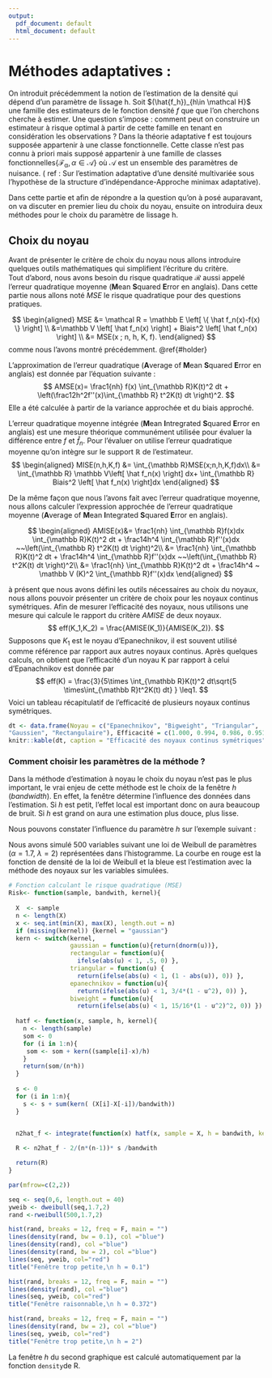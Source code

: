 ```yaml
---
output:
  pdf_document: default
  html_document: default
---
```

# Méthodes adaptatives :

  \hspace*{0.5cm} On introduit précédemment la notion de l'estimation de la densité qui dépend d'un paramètre de lissage h. Soit  $(\hat{f_h})_{h\in \mathcal H}$ une famille des estimateurs de le fonction densité $f$ que que l'on cherchons cherche à estimer.\newline
Une question s'impose : comment peut on construire un estimateur à risque optimal à partir de cette famille en tenant en considération les observations ? \newline
Dans la théorie adaptative f est toujours supposée appartenir à une classe fonctionnelle. Cette classe n'est pas connu à priori mais supposé appartenir à une famille de classes fonctionnelles{$\mathcal{F_{\alpha}},\alpha \in\mathcal{A}$} où $\mathcal{A}$ est un ensemble des paramètres de nuisance. ( ref : Sur l’estimation adaptative d’une densité multivariée sous l’hypothèse de la structure d’indépendance-Approche minimax adaptative).\newline

  \hspace*{0.5cm}  Dans cette partie et afin de répondre a la question qu'on à posé auparavant, on va discuter en premier lieu du choix du noyau, ensuite on introduira deux méthodes pour le choix du paramètre de lissage h.

 
## Choix du noyau

  \hspace*{0.5cm} Avant de présenter le critère de choix du noyau nous allons introduire quelques outils mathématiques qui simplifient l'écriture du critère.  
  Tout d'abord, nous avons besoin du risque quadratique $\mathcal R$ aussi appelé l'erreur quadratique moyenne (**M**ean **S**quared **E**rror en anglais). Dans cette partie nous allons noté $MSE$ le risque quadratique pour des questions pratiques.  
  
$$
\begin{aligned}
MSE &= \mathcal R = \mathbb E \left[ \{  \hat f_n(x)-f(x) \} \right] \\
&=\mathbb V \left[ \hat f_n(x) \right] + Biais^2 \left[ \hat f_n(x) \right] \\
&= MSE(x ; n, h, K, f).
\end{aligned}
$$
comme nous l'avons montré précédemment. \@ref{#holder}  

\begin{propri} (Biais ponctuel)
Pour tout $x$ fixé dans $\mathbb R$, le biais de l'estimateur $\hat f_n$ est donnée par l'équation suivante : 
$$Biais \left[ \hat f_n(x) \right] \approx \frac12h^2f''(x)\int_{\mathbb R} t^2K(t) dt.$$
\end{propri}

\begin{demo}
Démontrons la propriété du biais.
Rappelons que les variables aléatoires $\{ X_1,~\dots, ~X_n\}$ sont $i.i.d.$, alors
$$
\begin{aligned}
Biais  \left[ \hat f_n(x) \right] &= \mathbb E \left[ \hat f_n(x) \right] - f(x) \\
&= \mathbb E \left[ \frac1{nh} \sum\limits_{i=1}^n K\left(\frac{X_i-x}h\right) - f(x) \right] \\
&= \frac1{nh} \sum\limits_{i=1}^n \mathbb E \left[  K\left(\frac{X_i-x}h\right) \right] - f(x) ~\text{par linéarité de l'espérance} \\
&= \frac1{h} \mathbb E \left[  K\left(\frac{X_1-x}h\right) \right] - f(x) ~~~~~\text{car les } X_i \text{ sont }i.i.d.\\
&= \frac1{h} \int_{\mathbb R}  K\left(\frac{x_1-x}h\right) f(x_1)dx_1 - f(x).
\end{aligned}
$$

Procédons à un changement de variables.
$$t=\frac{x_1-x}h ~~~~\hbox{et}~~~~dt =\frac{dx_1}h.$$
On obtient alors, 
$$
Biais  \left[ \hat f_n(x) \right]
= \int_{\mathbb R}  K(t)  f(x+ht)dt - f(x).
$$

Après avoir transformé l'écriture du biais, nous pouvons donner une approximation de celui-ci en utilisant la formule de Taylor-Young à l'ordre 2.
$$f(x+ht)=f(x)+htf'(x)+\frac{h^2t^2}2 f''(x)+o(h^2t^2).$$
Ce qui nous donne en remplaçant dans la formule
$$
Biais \left[ \hat f_n(x) \right] \approx \frac12h^2f''(x)\int_{\mathbb R} t^2K(t) dt - f(x) + o(h^2t^2).
$$

et puisque le noyau est centré et son intégrale sur $\mathbb R$ est égale à $1$, on a bien que 
$$Biais \left[ \hat f_n(x) \right] \approx \frac12h^2f''(x)\int_{\mathbb R} t^2K(t) dt.$$

\end{demo}

\begin{propri} (Variance ponctuelle)
Pour tout $x$ fixé dans $\mathbb R$, la variance de l'estimateur $\hat f_n$ est donnée par l'équation suivante : 
$$\mathbb V \left[ \hat f_n(x) \right] \approx \frac1{nh} f(x) \int_{\mathbb R}K(t)^2 dt.$$
\end{propri}

\begin{demo}
Démontrons la propriété de la variance.
Rappelons que les variables aléatoires $\{ X_1,~\dots, ~X_n\}$ sont $i.i.d.$, alors
$$
\begin{aligned}
\mathbb V  \left[ \hat f_n(x) \right] &= \mathbb V \left[ \frac1{nh} \sum\limits_{i=1}^n K\left(\frac{X_i-x}h\right) \right] \\
&= \frac1{nh^2} \mathbb V \left[  K\left(\frac{X_1-x}h\right) \right] ~~~~~\text{car les } X_i \text{ sont }i.i.d.\\
&= \frac1{nh^2} \mathbb E \left[  K\left(\frac{X_1-x}h\right)^2 \right] - \frac1{nh^2} \mathbb E \left[  K\left(\frac{X_1-x}h\right) \right]^2\\
&= \frac1{nh^2} \int_{\mathbb R}  K^2\left(\frac{x_1-x}h\right) f(x_1)dx_1 - \frac1{nh^2} \left[\int_{\mathbb R}  K\left(\frac{x_1-x}h\right) f(x_1)dx_1\right]^2.
\end{aligned}
$$
On effectue encore un fois le même changement de variables.
$$t=\frac{x_1-x}h ~~~~\hbox{et}~~~~dt =\frac{dx_1}h.$$
Nous trouvons désormais,
$$
\begin{aligned}
\mathbb V  \left[ \hat f_n(x) \right] &= \frac1{nh} \int_{\mathbb R}  K^2\left(t\right) f(x+ht)dt - \frac1{n} \left[\int_{\mathbb R}  K\left(t\right) f(x+ht)dt\right]^2\\
&= \frac1{nh} \int_{\mathbb R}  K^2\left(t\right) f(x+ht)dt - \frac1{n} \left[Biais \left( \hat f_n(x) \right) +f(x)\right]^2\\
&= \frac1{nh} \int_{\mathbb R}  K^2\left(t\right) f(x+ht)dt - \frac1{n} \left[O \left( h^2 \right) +f(x)\right]^2.
\end{aligned}
$$
Donc si la condition $\int_{mathbb R}K(u)^2du<+\infty$ est vérifiée et que la taille de l'échantillon est importante, l'équation suivante est avérée : 
$$\mathbb V \left[ \hat f_n(x) \right] \approx \frac1{nh} f(x) \int_{\mathbb R}K(t)^2 dt.$$

\end{demo}

L'approximation de l'erreur quadratique (**A**verage of **M**ean **S**quared **E**rror en anglais) est donnée par l'équation suivante :  
$$
AMSE(x)= \frac1{nh} f(x) \int_{\mathbb R}K(t)^2 dt + \left(\frac12h^2f''(x)\int_{\mathbb R} t^2K(t) dt \right)^2.
$$
Elle a été calculée à partir de la variance approchée et du biais approché.


L'erreur quadratique moyenne intégrée (**M**ean **I**ntregrated **S**quared **E**rror en anglais) est une mesure théorique communément utilisée pour évaluer la différence entre $f$ et $\hat f_n$. Pour l'évaluer on utilise l'erreur quadratique moyenne qu'on intègre sur le support $\mathbb R$ de l'estimateur.
$$
\begin{aligned}
MISE(n,h,K,f) &= \int_{\mathbb R}MSE(x;n,h,K,f)dx\\
&= \int_{\mathbb R} \mathbb V\left[ \hat f_n(x) \right]  dx+ \int_{\mathbb R} Biais^2 \left[ \hat f_n(x) \right]dx
\end{aligned}
$$

De la même façon que nous l'avons fait avec l'erreur quadratique moyenne, nous allons calculer l'expression approchée de l'erreur quadratique moyenne (**A**verage of **M**ean **I**ntegrated **S**quared **E**rror en anglais).

$$
\begin{aligned}
AMISE(x)&= \frac1{nh} \int_{\mathbb R}f(x)dx \int_{\mathbb R}K(t)^2 dt + \frac14h^4 \int_{\mathbb R}f''(x)dx ~~\left(\int_{\mathbb R} t^2K(t) dt \right)^2\\
&= \frac1{nh} \int_{\mathbb R}K(t)^2 dt 
+ \frac14h^4 \int_{\mathbb R}f''(x)dx ~~\left(\int_{\mathbb R} t^2K(t) dt \right)^2\\
&= \frac1{nh} \int_{\mathbb R}K(t)^2 dt 
+ \frac14h^4 ~ \mathbb V (K)^2 \int_{\mathbb R}f''(x)dx 
\end{aligned}
$$

 \hspace*{0.5cm}  à présent que nous avons défini les outils nécessaires au choix du noyaux, nous allons pouvoir présenter un critère de choix pour les noyaux continus symétriques. Afin de mesurer l'efficacité des noyaux, nous utilisons une mesure qui calcule le rapport du critère $AMISE$ de deux noyaux.
$$
eff(K_1,K_2) = \frac{AMISE(K_1)}{AMISE(K_2)}.
$$
Supposons que $K_1$ est le noyau d'Epanechnikov, il est souvent utilisé comme référence par rapport aux autres noyaux continus. Après quelques calculs, on obtient que l'efficacité d'un noyau K par rapport à celui d'Epanachnikov est donnée par 
$$
eff(K) = \frac{3}{5\times \int_{\mathbb R}K(t)^2 dt\sqrt{5 \times\int_{\mathbb R}t^2K(t) dt} } \leq1.
$$
Voici un tableau récapitulatif de l'efficacité  de plusieurs noyaux continus symétriques.

```r
dt <- data.frame(Noyau = c("Epanechnikov", "Bigweight", "Triangular",
"Gaussien", "Rectangulaire"), Efficacité = c(1.000, 0.994, 0.986, 0.951, 0.930))
knitr::kable(dt, caption = "Efficacité des noyaux continus symétriques")
```

\begin{rem}
Les valeurs d'efficacité des noyaux sont très proches les unes des autres dans le cas étudié, surtout pour les trois premiers noyaux du tableau. c'est pour cela que le choix du noyau n'a au final que peu d'importance dans l'estimation de la densité. 
\end{rem}

### Comment choisir les paramètres de la méthode ?

  Dans la méthode d'estimation à noyau le choix du noyau n'est pas le plus important, le vrai enjeu de cette méthode est le choix de la fenêtre $h$ (*bandwidth*).
  En effet, la fenêtre détermine l'influence des données dans l'estimation. Si $h$ est petit, l'effet local est important donc on aura beaucoup de bruit. Si $h$ est grand on aura une estimation plus douce, plus lisse.
  
  Nous pouvons constater l'influence du paramètre $h$ sur l'exemple suivant :

  Nous avons simulé 500 variables suivant une loi de Weibull de paramètres ($\alpha = 1.7$, $\lambda=2$) représentées dans l'histogramme. La courbe en rouge est la fonction de densité de la loi de Weibull et la bleue est l'estimation avec la méthode des noyaux sur les variables simulées.
```r
# Fonction calculant le risque quadratique (MSE)
Risk<- function(sample, bandwith, kernel){
  
  X  <- sample
  n <- length(X)
  x <- seq.int(min(X), max(X), length.out = n)
  if (missing(kernel)) {kernel = "gaussian"}
  kern <- switch(kernel,
                 gaussian = function(u){return(dnorm(u))},
                 rectangular = function(u){
                   ifelse(abs(u) < 1, .5, 0) },
                 triangular = function(u) {
                   return(ifelse(abs(u) < 1, (1 - abs(u)), 0)) },
                 epanechnikov = function(u){
                   return(ifelse(abs(u) < 1, 3/4*(1 - u^2), 0)) },
                 biweight = function(u){ 
                   return(ifelse(abs(u) < 1, 15/16*(1 - u^2)^2, 0)) }) # noyau caractère en fonction
  
  hatf <- function(x, sample, h, kernel){
    n <- length(sample)
    som <- 0
    for (i in 1:n){
     som <- som + kern((sample[i]-x)/h) 
    }
    return(som/(n*h))
  } 
   
  s <- 0
  for (i in 1:n){ 
    s <- s + sum(kern( (X[i]-X[-i])/bandwith)) 
  }
  

  n2hat_f <- integrate(function(x) hatf(x, sample = X, h = bandwith, kernel = kern), min(X)-50, max(X)+50)$value ^2

  R <- n2hat_f - 2/(n*(n-1))* s /bandwith

  return(R)
}

```

```r
par(mfrow=c(2,2))

seq <- seq(0,6, length.out = 40)
yweib <- dweibull(seq,1.7,2)
rand <-rweibull(500,1.7,2)

hist(rand, breaks = 12, freq = F, main = "")
lines(density(rand, bw = 0.1), col ="blue")
lines(density(rand), col ="blue")
lines(density(rand, bw = 2), col ="blue")
lines(seq, yweib, col="red")
title("Fenêtre trop petite,\n h = 0.1")

hist(rand, breaks = 12, freq = F, main = "")
lines(density(rand), col ="blue")
lines(seq, yweib, col="red")
title("Fenêtre raisonnable,\n h = 0.372")

hist(rand, breaks = 12, freq = F, main = "")
lines(density(rand, bw = 2), col ="blue")
lines(seq, yweib, col="red")
title("Fenêtre trop petite,\n h = 2")
```
La fenêtre $h$ du second graphique est calculé automatiquement par la fonction `density`de R. 
 